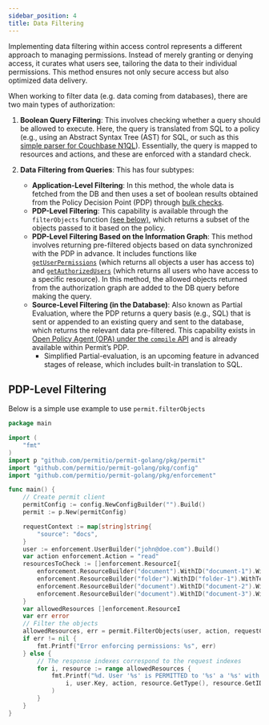 ```yaml
---
sidebar_position: 4
title: Data Filtering
---
```


Implementing data filtering within access control represents a different approach to managing permissions.
Instead of merely granting or denying access, it curates what users see, tailoring the data to their individual permissions.
This method ensures not only secure access but also optimized data delivery.

When working to filter data (e.g. data coming from databases), there are two main types of authorization:

1. **Boolean Query Filtering**: This involves checking whether a query should be allowed to execute. Here, the query is translated from SQL to a policy (e.g., using an Abstract Syntax Tree (AST) for SQL, or such as this [simple parser for Couchbase N1QL](https://www.couchbase.com/blog/permit-io-couchbase-access-control/)). Essentially, the query is mapped to resources and actions, and these are enforced with a standard check.

2. **Data Filtering from Queries**: This has four subtypes:

   - **Application-Level Filtering**: In this method, the whole data is fetched from the DB and then uses a set of boolean results obtained from the Policy Decision Point (PDP) through [bulk checks](/how-to/enforce-permissions/bulk-check).
   - **PDP-Level Filtering**: This capability is available through the `filterObjects` function [(see below)](#pdp-level-filtering), which returns a subset of the objects passed to it based on the policy.
   - **PDP-Level Filtering Based on the Information Graph**: This method involves returning pre-filtered objects based on data synchronized with the PDP in advance. It includes functions like [`getUserPermissions`](/how-to/enforce-permissions/user-permissions) (which returns all objects a user has access to) and [`getAuthorizedUsers`](/how-to/enforce-permissions/authorized-users) (which returns all users who have access to a specific resource). In this method, the allowed objects returned from the authorization graph are added to the DB query before making the query.
   - **Source-Level Filtering (in the Database)**: Also known as Partial Evaluation, where the PDP returns a query basis (e.g., SQL) that is sent or appended to an existing query and sent to the database, which returns the relevant data pre-filtered. This capability exists in [Open Policy Agent (OPA) under the `compile` API](https://www.openpolicyagent.org/docs/latest/rest-api/#compile-api) and is already available within Permit’s PDP.
     - Simplified Partial-evaluation, is an upcoming feature in advanced stages of release, which includes built-in translation to SQL.




## PDP-Level Filtering
Below is a simple use example to use `permit.filterObjects`

```go
package main

import (
	"fmt"
)
import p "github.com/permitio/permit-golang/pkg/permit"
import "github.com/permitio/permit-golang/pkg/config"
import "github.com/permitio/permit-golang/pkg/enforcement"

func main() {
	// Create permit client
	permitConfig := config.NewConfigBuilder("").Build()
	permit := p.New(permitConfig)

	requestContext := map[string]string{
		"source": "docs",
	}
	user := enforcement.UserBuilder("john@doe.com").Build()
	var action enforcement.Action = "read"
	resourcesToCheck := []enforcement.ResourceI{
		enforcement.ResourceBuilder("document").WithID("document-1").WithTenant(enforcement.DefaultTenant),
		enforcement.ResourceBuilder("folder").WithID("folder-1").WithTenant(enforcement.DefaultTenant),
		enforcement.ResourceBuilder("document").WithID("document-2").WithTenant(enforcement.DefaultTenant),
		enforcement.ResourceBuilder("document").WithID("document-3").WithTenant(enforcement.DefaultTenant),
	}
	var allowedResources []enforcement.ResourceI
	var err error
	// Filter the objects
	allowedResources, err = permit.FilterObjects(user, action, requestContext, resourcesToCheck...)
	if err != nil {
		fmt.Printf("Error enforcing permissions: %s", err)
	} else {
		// The response indexes correspond to the request indexes
		for i, resource := range allowedResources {
			fmt.Printf("%d. User '%s' is PERMITTED to '%s' a '%s' with id '%s'\n",
				i, user.Key, action, resource.GetType(), resource.GetID(),
			)
		}
	}
}

```


